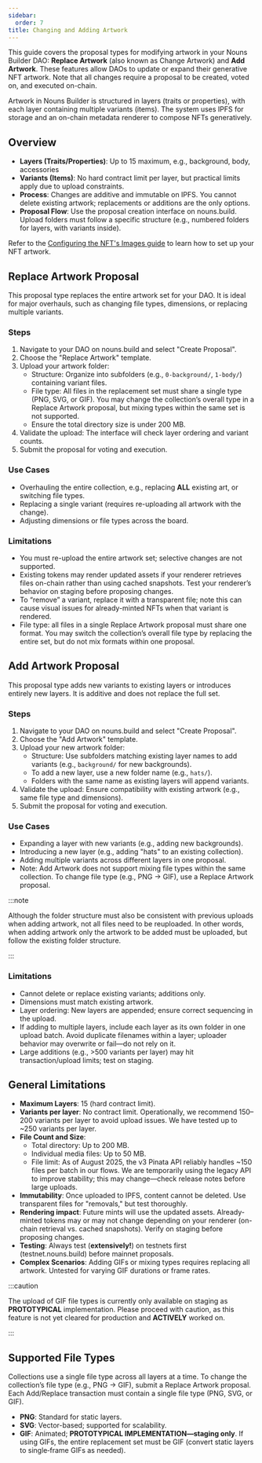 ```yaml
---
sidebar:
  order: 7
title: Changing and Adding Artwork
---
```


This guide covers the proposal types for modifying artwork in your Nouns Builder DAO: **Replace Artwork** (also known as Change Artwork) and **Add Artwork**. These features allow DAOs to update or expand their generative NFT artwork. Note that all changes require a proposal to be created, voted on, and executed on-chain.

Artwork in Nouns Builder is structured in layers (traits or properties), with each layer containing multiple variants (items). The system uses IPFS for storage and an on-chain metadata renderer to compose NFTs generatively.

## Overview

- **Layers (Traits/Properties)**: Up to 15 maximum, e.g., background, body, accessories
- **Variants (Items)**: No hard contract limit per layer, but practical limits apply due to upload constraints.
- **Process**: Changes are additive and immutable on IPFS. You cannot delete existing artwork; replacements or additions are the only options.
- **Proposal Flow**: Use the proposal creation interface on nouns.build. Upload folders must follow a specific structure (e.g., numbered folders for layers, with variants inside).

Refer to the [Configuring the NFT's Images guide](/guides/img-config) to learn how to set up your NFT artwork.

## Replace Artwork Proposal

This proposal type replaces the entire artwork set for your DAO. It is ideal for major overhauls, such as changing file types, dimensions, or replacing multiple variants.

### Steps
1. Navigate to your DAO on nouns.build and select "Create Proposal".
2. Choose the "Replace Artwork" template.
3. Upload your artwork folder:
   - Structure: Organize into subfolders (e.g., `0-background/`, `1-body/`) containing variant files.
   - File type: All files in the replacement set must share a single type (PNG, SVG, or GIF). You may change the collection’s overall type in a Replace Artwork proposal, but mixing types within the same set is not supported.
   - Ensure the total directory size is under 200 MB.
4. Validate the upload: The interface will check layer ordering and variant counts.
5. Submit the proposal for voting and execution.

### Use Cases
- Overhauling the entire collection, e.g., replacing **ALL** existing art, or switching file types.
- Replacing a single variant (requires re-uploading all artwork with the change).
- Adjusting dimensions or file types across the board.

### Limitations
- You must re-upload the entire artwork set; selective changes are not supported.
- Existing tokens may render updated assets if your renderer retrieves files on-chain rather than using cached snapshots. Test your renderer’s behavior on staging before proposing changes.
- To “remove” a variant, replace it with a transparent file; note this can cause visual issues for already-minted NFTs when that variant is rendered.
- File type: all files in a single Replace Artwork proposal must share one format. You may switch the collection’s overall file type by replacing the entire set, but do not mix formats within one proposal.

## Add Artwork Proposal

This proposal type adds new variants to existing layers or introduces entirely new layers. It is additive and does not replace the full set.

### Steps
1. Navigate to your DAO on nouns.build and select "Create Proposal".
2. Choose the "Add Artwork" template.
3. Upload your new artwork folder:
   - Structure: Use subfolders matching existing layer names to add variants (e.g., `background/` for new backgrounds).
   - To add a new layer, use a new folder name (e.g., `hats/`).
   - Folders with the same name as existing layers will append variants.
4. Validate the upload: Ensure compatibility with existing artwork (e.g., same file type and dimensions).
5. Submit the proposal for voting and execution.

### Use Cases
- Expanding a layer with new variants (e.g., adding new backgrounds).
- Introducing a new layer (e.g., adding "hats" to an existing collection).
- Adding multiple variants across different layers in one proposal.
- Note: Add Artwork does not support mixing file types within the same collection. To change file type (e.g., PNG → GIF), use a Replace Artwork proposal.

:::note

Although the folder structure must also be consistent with previous uploads when adding artwork, not all files need to be reuploaded. In other words, when adding artwork only the artwork to be added must be uploaded, but follow the existing folder structure.

:::

### Limitations
- Cannot delete or replace existing variants; additions only.
- Dimensions must match existing artwork.
- Layer ordering: New layers are appended; ensure correct sequencing in the upload.
- If adding to multiple layers, include each layer as its own folder in one upload batch. Avoid duplicate filenames within a layer; uploader behavior may overwrite or fail—do not rely on it.
- Large additions (e.g., >500 variants per layer) may hit transaction/upload limits; test on staging.

## General Limitations

- **Maximum Layers**: 15 (hard contract limit).
- **Variants per layer**: No contract limit. Operationally, we recommend 150–200 variants per layer to avoid upload issues. We have tested up to ~250 variants per layer.
- **File Count and Size**: 
  - Total directory: Up to 200 MB.
  - Individual media files: Up to 50 MB.
  - File limit: As of August 2025, the v3 Pinata API reliably handles ~150 files per batch in our flows. We are temporarily using the legacy API to improve stability; this may change—check release notes before large uploads.
- **Immutability**: Once uploaded to IPFS, content cannot be deleted. Use transparent files for "removals," but test thoroughly.
- **Rendering impact**: Future mints will use the updated assets. Already-minted tokens may or may not change depending on your renderer (on-chain retrieval vs. cached snapshots). Verify on staging before proposing changes.
- **Testing**: Always test (**extensively!**) on testnets first (testnet.nouns.build) before mainnet proposals.
- **Complex Scenarios**: Adding GIFs or mixing types requires replacing all artwork. Untested for varying GIF durations or frame rates.

:::caution

The upload of GIF file types is currently only available on staging as **PROTOTYPICAL** implementation. Please proceed with caution, as this feature is not yet cleared for production and **ACTIVELY** worked on.

:::

## Supported File Types

Collections use a single file type across all layers at a time. To change the collection’s file type (e.g., PNG → GIF), submit a Replace Artwork proposal. Each Add/Replace transaction must contain a single file type (PNG, SVG, or GIF).
- **PNG**: Standard for static layers.
- **SVG**: Vector-based; supported for scalability.
- **GIF**: Animated; **PROTOTYPICAL IMPLEMENTATION—staging only**. If using GIFs, the entire replacement set must be GIF (convert static layers to single‑frame GIFs as needed).